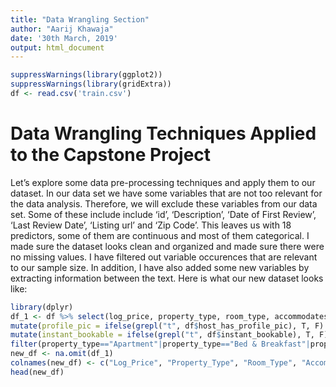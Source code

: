 ```yaml
---
title: "Data Wrangling Section"
author: "Aarij Khawaja"
date: '30th March, 2019'
output: html_document
---
```


```r
suppressWarnings(library(ggplot2))
suppressWarnings(library(gridExtra))
df <- read.csv('train.csv')
```
# Data Wrangling Techniques Applied to the Capstone Project

Let's explore some data pre-processing techniques and apply them to our dataset. In our data set we have some variables that are not too relevant for the data analysis. Therefore, we will exclude these variables from our data set. Some of these include include 'id', 'Description', 'Date of First Review',  'Last Review Date', 'Listing url' and 'Zip Code'. This leaves us with 18 predictors, some of them are continuous and most of them categorical. I made sure the dataset looks clean and organized and made sure there were no missing values. I have filtered out variable occurences that are relevant to our sample size. In addition, I have also added some new variables by extracting information between the text.
Here is what our new dataset looks like:

```r
library(dplyr)
df_1 <- df %>% select(log_price, property_type, room_type, accommodates, bathrooms, bed_type, cancellation_policy, city, number_of_reviews, review_scores_rating, bedrooms, beds)%>% mutate(TV = ifelse(grepl("TV", df$amenities), T, F) ) %>% mutate(internet = ifelse(grepl("Internet", df$amenities), T, F) ) %>% mutate(parking = ifelse(grepl("parking", df$amenities), T, F) ) %>% mutate(kitchen = ifelse(grepl("Kitchen", df$amenities), T, F) ) %>% mutate(cleaning_fee = ifelse(grepl("True", df$cleaning_fee), T, F) ) %>%
mutate(profile_pic = ifelse(grepl("t", df$host_has_profile_pic), T, F) ) %>%
mutate(instant_bookable = ifelse(grepl("t", df$instant_bookable), T, F) ) %>% 
filter(property_type=="Apartment"|property_type=="Bed & Breakfast"|property_type=="Boat"|property_type=="Boutique hotel"|property_type=="Bungalow"|property_type=="Cabin"|property_type=="Camper/RV"|property_type=="House"|property_type=="Condominium"|property_type=="Townhouse"|property_type=="Loft"|property_type=="Other"|property_type=="Guesthouse"|property_type=="Villa"|property_type=="Dorm"|property_type=="Guest suite"|property_type=="Timeshare"|property_type=="In-law"|property_type=="Hostel"|property_type=="Serviced apartment"|property_type=="Tent"|property_type=="Castle"|property_type=="Vacation home") %>% filter(cancellation_policy=="flexible"|cancellation_policy=="moderate"|cancellation_policy=="strict")
new_df <- na.omit(df_1)
colnames(new_df) <- c("Log_Price", "Property_Type", "Room_Type", "Accommodates", "Bathrooms", "Bed_Type", "Cancellation_Policy", "City", "Number_of_Reviews", "Review_Scores", "Bedrooms", "Beds", "TV", "Internet", "Parking", "Kitchen", "Cleaning_Fee", "Profile_Pic", "Instant_Bookable")
head(new_df)
```